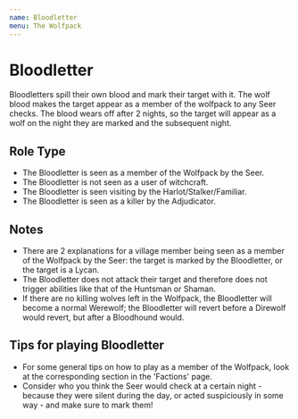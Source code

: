 ```yaml
---
name: Bloodletter
menu: The Wolfpack
---
```


# Bloodletter

Bloodletters spill their own blood and mark their target with it. The
wolf blood makes the target appear as a member of the wolfpack to any
Seer checks. The blood wears off after 2 nights, so the target will
appear as a wolf on the night they are marked and the subsequent night.

## Role Type

  - The Bloodletter is seen as a member of the Wolfpack by the Seer.
  - The Bloodletter is not seen as a user of witchcraft.
  - The Bloodletter is seen visiting by the Harlot/Stalker/Familiar.
  - The Bloodletter is seen as a killer by the Adjudicator.

## Notes

  - There are 2 explanations for a village member being seen as a member
    of the Wolfpack by the Seer: the target is marked by the
    Bloodletter, or the target is a Lycan.
  - The Bloodletter does not attack their target and therefore does not
    trigger abilities like that of the Huntsman or Shaman.
  - If there are no killing wolves left in the Wolfpack, the Bloodletter
    will become a normal Werewolf; the Bloodletter will revert before a
    Direwolf would revert, but after a Bloodhound would.

## Tips for playing Bloodletter

  - For some general tips on how to play as a member of the Wolfpack,
    look at the corresponding section in the 'Factions' page.
  - Consider who you think the Seer would check at a certain night -
    because they were silent during the day, or acted suspiciously in
    some way - and make sure to mark them\!
